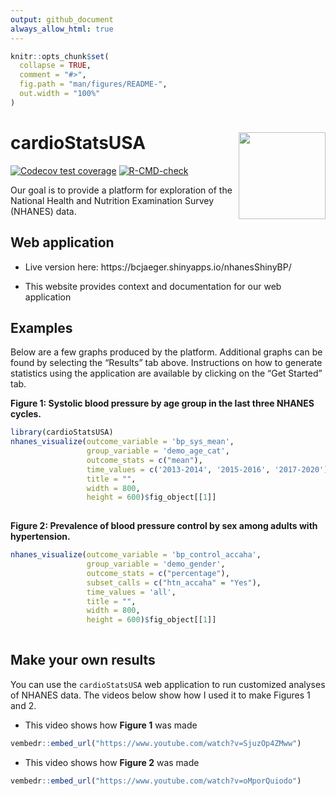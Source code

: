 ```yaml
---
output: github_document
always_allow_html: true
---
```


<!-- README.md is generated from README.Rmd. Please edit that file -->

```r
knitr::opts_chunk$set(
  collapse = TRUE,
  comment = "#>",
  fig.path = "man/figures/README-",
  out.width = "100%"
)
```

# cardioStatsUSA <a href="https://jhs-hwg.github.io/cardioStatsUSA/"><img src="man/figures/logo.png" align="right" height="139" /></a>


<!-- badges: start -->
[![Codecov test coverage](https://codecov.io/gh/jhs-hwg/cardioStatsUSA/branch/main/graph/badge.svg)](https://app.codecov.io/gh/jhs-hwg/cardioStatsUSA?branch=main)
[![R-CMD-check](https://github.com/jhs-hwg/cardioStatsUSA/actions/workflows/R-CMD-check.yaml/badge.svg)](https://github.com/jhs-hwg/cardioStatsUSA/actions/workflows/R-CMD-check.yaml)
<!-- badges: end -->

Our goal is to provide a platform for exploration of the National Health and Nutrition Examination Survey (NHANES) data. 

## Web application

- Live version here: https://bcjaeger.shinyapps.io/nhanesShinyBP/

- This website provides context and documentation for our web application

## Examples

Below are a few graphs produced by the platform. Additional graphs can be found by selecting the “Results” tab above. Instructions on how to generate statistics using the application are available by clicking on the “Get Started” tab. 

**Figure 1: Systolic blood pressure by age group in the last three NHANES cycles.**

```r
library(cardioStatsUSA)
nhanes_visualize(outcome_variable = 'bp_sys_mean', 
                 group_variable = 'demo_age_cat',
                 outcome_stats = c("mean"),
                 time_values = c('2013-2014', '2015-2016', '2017-2020'), 
                 title = "",
                 width = 800, 
                 height = 600)$fig_object[[1]]
                                 
```

**Figure 2: Prevalence of blood pressure control by sex among adults with hypertension.**

```r
nhanes_visualize(outcome_variable = 'bp_control_accaha', 
                 group_variable = 'demo_gender',
                 outcome_stats = c("percentage"),
                 subset_calls = c("htn_accaha" = "Yes"),
                 time_values = 'all', 
                 title = "",
                 width = 800, 
                 height = 600)$fig_object[[1]]
                                 
```

## Make your own results

You can use the `cardioStatsUSA` web application to run customized analyses of NHANES data. The videos below show how I used it to make Figures 1 and 2.

- This video shows how **Figure 1** was made

```r
vembedr::embed_url("https://www.youtube.com/watch?v=SjuzOp4ZMww")
```


- This video shows how **Figure 2** was made

```r
vembedr::embed_url("https://www.youtube.com/watch?v=oMporQuiodo")
```


<!-- ## Installation -->

<!-- You can install the development version of cardioStatsUSA from [GitHub](https://github.com/) with: -->

<!-- ``` r -->
<!-- # install.packages("remotes") -->
<!-- remotes::install_github("jhs-hwg/cardioStatsUSA") -->
<!-- ``` -->

<!-- ## Example -->

<!-- The shiny application is hosted on a public server, but you can also run it locally: -->

<!-- ```{r, eval=FALSE} -->

<!-- library(cardioStatsUSA) -->
<!-- app_run() -->

<!-- ``` -->

<!-- ## TODO list -->

<!-- - Write vignettes for tests of the app -->
<!-- - Write vignette for medication data -->
<!-- - Replication with AB's group -->
<!-- - Incorporate suppression of unreliable estimates -->
<!-- - Documentation/demos for R functions used in the app -->
<!-- - Tutorial videos -->
<!-- - Do we need to use AF weights? -->

<!-- ## Features of the application -->

<!-- Using the web application, we estimated characteristics of the population which are relevant when investigating BP and hypertension data. As the application was designed with a number of options so that analyses can be customized to the user’s specifications. Results can be presented as figures or in tables. Figures can be made with the data represented as bars or points.  The 10 NHANES cycles can be analyzed separately or multiple cycles can be pooled together, which provides a larger sample size leading to more stable statistical estimates. The analyses can be done crude or with age-adjustment using direct standardization in four age groups (18-44, 45-64, 65-74 and ≥75 years of age).  Users can select the age distribution to be used as the standard population.  Analyses can be done in sub-groups and stratified by participant characteristics. -->

<!-- Full summaries of this application's features and associated tutorials are publicly available. Briefly, selected NHANES cycles can be analyzed separately, and contiguous cycles can be pooled together to increase reliability of statistical estimates. Users may select statistics to estimate, and based on the type of outcome they are analyzing. For example, a mean may be computed for a continuous variable, whereas a prevalence or an estimated count of US adults may be computed for a categorical variable. When a user requests to estimate a count, the application automatically calibrates survey weights to ensure the sum of the counts matches the estimated total number of US adults. Weights are recalibrated within age, sex, race/ethnicity groups and NHANES cycle. All statistical analyses on the application are weighted to provide representative estimates for the non-institutionalized US population. Analyses may incorporate age-adjustment using direct standardization, and users can select the age distribution to be used as the standard population. Analyses can be done in sub-groups and stratified by participant characteristics. Following CDC recommendations, the application automatically suppresses statistics which are unreliable, e.g., due to being based on a small sample size.  -->


<!-- ## Validation of results from the shiny application -->

<!-- We have replicated results from prior NHANES publications to verify that routines used to conduct analyses in this app are valid. Based on these tests, we have identified some cases where our app does not exactly match previously published articles, and we note those cases here. -->

<!-- TO BE WRITTEN: notes on tests showing exact match with [Muntner et al](https://jamanetwork.com/journals/jama/fullarticle/2770254) -->

<!-- TO BE WRITTEN: notes on discrepancies with results in [Carey et al.](https://www.ahajournals.org/doi/10.1161/HYPERTENSIONAHA.118.12191)  -->




